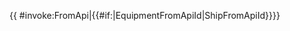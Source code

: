 {{ {{{subst|safesubst:}}}#invoke:FromApi|{{#if:{{{equipment|}}}|EquipmentFromApiId|ShipFromApiId}}}}<noinclude>
{{Documentation}}
</noinclude>
